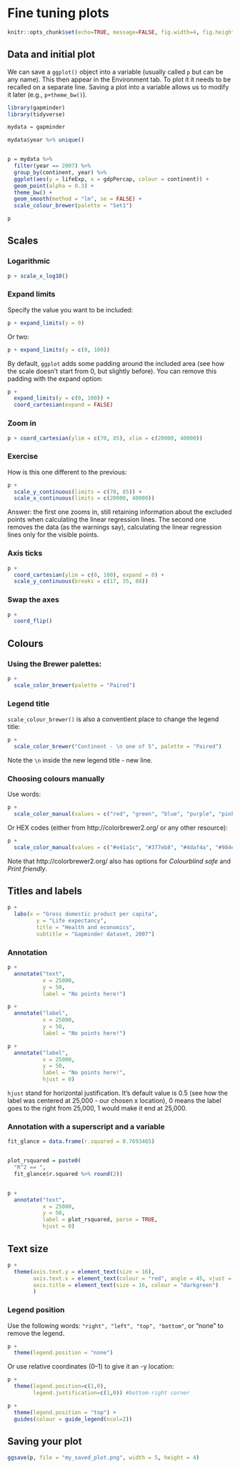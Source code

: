 # Fine tuning plots

```r
knitr::opts_chunk$set(echo=TRUE, message=FALSE, fig.width=4, fig.height=3)
```


## Data and initial plot


We can save a `ggplot()` object into a variable (usually called `p` but can be any name). 
This then appear in the Environment tab. 
To plot it it needs to be recalled on a separate line. 
Saving a plot into a variable allows us to modify it later (e.g., `p+theme_bw()`).

```r

library(gapminder)
library(tidyverse)

mydata = gapminder

mydata$year %>% unique()


p = mydata %>% 
  filter(year == 2007) %>% 
  group_by(continent, year) %>% 
  ggplot(aes(y = lifeExp, x = gdpPercap, colour = continent)) +
  geom_point(alpha = 0.3) +
  theme_bw() +
  geom_smooth(method = "lm", se = FALSE) +
  scale_colour_brewer(palette = "Set1")

p

```



## Scales

### Logarithmic

```r

p + scale_x_log10()


```

### Expand limits

Specify the value you want to be included:

```r

p + expand_limits(y = 0)

```

\newpage 

Or two:

```r

p + expand_limits(y = c(0, 100))

```

By default, `ggplot` adds some padding around the included area (see how the scale doesn't start from 0, but slightly before). 
You can remove this padding with the expand option:

```r

p +
  expand_limits(y = c(0, 100)) +
  coord_cartesian(expand = FALSE)

```


### Zoom in

```r

p + coord_cartesian(ylim = c(70, 85), xlim = c(20000, 40000))

```


### Exercise

How is this one different to the previous:

```r

p +
  scale_y_continuous(limits = c(70, 85)) +
  scale_x_continuous(limits = c(20000, 40000))

```

Answer: the first one zooms in, still retaining information about the excluded points when calculating the linear regression lines. 
The second one removes the data (as the warnings say), calculating the linear regression lines only for the visible points.

### Axis ticks

```r

p +
  coord_cartesian(ylim = c(0, 100), expand = 0) +
  scale_y_continuous(breaks = c(17, 35, 88))

```


### Swap the axes

```r

p +
  coord_flip()

```


## Colours

### Using the Brewer palettes:

```r

p +
  scale_color_brewer(palette = "Paired")

```


### Legend title

`scale_colour_brewer()` is also a conventient place to change the legend title:

```r

p +
  scale_color_brewer("Continent - \n one of 5", palette = "Paired")

```

Note the `\n` inside the new legend title - new line.

### Choosing colours manually

Use words:

```r

p +
  scale_color_manual(values = c("red", "green", "blue", "purple", "pink"))

```

Or HEX codes (either from http://colorbrewer2.org/ or any other resource):


```r

p +
  scale_color_manual(values = c("#e41a1c", "#377eb8", "#4daf4a", "#984ea3", "#ff7f00"))

```


Note that http://colorbrewer2.org/ also has options for *Colourblind safe* and *Print friendly*.

\newpage 

## Titles and labels

```r

p +
  labs(x = "Gross domestic product per capita",
         y = "Life expectancy",
         title = "Health and economics",
         subtitle = "Gapminder dataset, 2007")

```


### Annotation


```r

p +
  annotate("text",
           x = 25000,
           y = 50,
           label = "No points here!")

```


```r

p +
  annotate("label",
           x = 25000,
           y = 50,
           label = "No points here!")

```



```r

p +
  annotate("label",
           x = 25000, 
           y = 50,
           label = "No points here!", 
           hjust = 0)

```



`hjust` stand for horizontal justification. It's default value is 0.5 (see how the label was centered at 25,000 - our chosen x location), 0 means the label goes to the right from 25,000, 1 would make it end at 25,000.


### Annotation with a superscript and a variable

```r

fit_glance = data.frame(r.squared = 0.7693465)


plot_rsquared = paste0(
  "R^2 == ",
  fit_glance$r.squared %>% round(2))


p +
  annotate("text",
           x = 25000, 
           y = 50,
           label = plot_rsquared, parse = TRUE,
           hjust = 0)

```

## Text size



```r

p +
  theme(axis.text.y = element_text(size = 16),
        axis.text.x = element_text(colour = "red", angle = 45, vjust = 0.5),
        axis.title = element_text(size = 16, colour = "darkgreen")
        )

```


### Legend position


Use the following words: `"right", "left", "top", "bottom"`, or "none" to remove the legend.
```r

p +
  theme(legend.position = "none")

```

Or use relative coordinates (0--1) to give it an -y location:

```r

p +
  theme(legend.position=c(1,0),
        legend.justification=c(1,0)) #bottom-right corner

```



```r

p +
  theme(legend.position = "top") +
  guides(colour = guide_legend(ncol=2))

```


## Saving your plot


```r


ggsave(p, file = "my_saved_plot.png", width = 5, height = 4)


```




